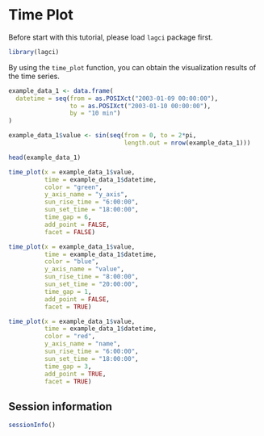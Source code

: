 # Time Plot

Before start with this tutorial, please load `lagci` package first.

```r
library(lagci)
```

By using the `time_plot` function, you can obtain the visualization results of the time series.

```r
example_data_1 <- data.frame(
  datetime = seq(from = as.POSIXct("2003-01-09 00:00:00"),
                 to = as.POSIXct("2003-01-10 00:00:00"),
                 by = "10 min")
)

example_data_1$value <- sin(seq(from = 0, to = 2*pi,
                                length.out = nrow(example_data_1)))

head(example_data_1)
```

```r
time_plot(x = example_data_1$value,
          time = example_data_1$datetime,
          color = "green",
          y_axis_name = "y_axis",
          sun_rise_time = "6:00:00",
          sun_set_time = "18:00:00",
          time_gap = 6,
          add_point = FALSE,
          facet = FALSE)
```

```r
time_plot(x = example_data_1$value,
          time = example_data_1$datetime,
          color = "blue",
          y_axis_name = "value",
          sun_rise_time = "8:00:00",
          sun_set_time = "20:00:00",
          time_gap = 1,
          add_point = FALSE,
          facet = TRUE)
```

```r
time_plot(x = example_data_1$value,
          time = example_data_1$datetime,
          color = "red",
          y_axis_name = "name",
          sun_rise_time = "6:00:00",
          sun_set_time = "18:00:00",
          time_gap = 3,
          add_point = TRUE,
          facet = TRUE)
```


## Session information
```r
sessionInfo()
```